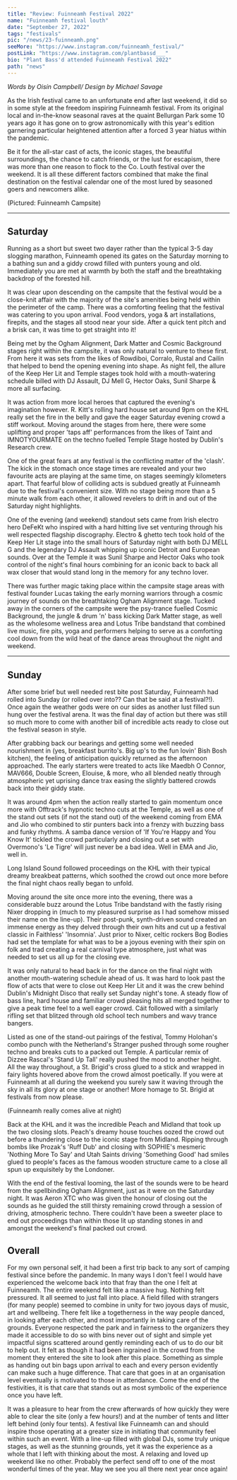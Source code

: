 ---
title: "Review: Fuinneamh Festival 2022"
name: "Fuinneamh festival louth"
date: "September 27, 2022"
tags: "festivals"
pic: "/news/23-fuinneamh.png"
seeMore: "https://www.instagram.com/fuinneamh_festival/"
postLink: "https://www.instagram.com/plantbassd___"
bio: "Plant Bass'd attended Fuinneamh Festival 2022"
path: "news"
---

<p className="smallText">
  <i>Words by Oisín Campbell/ Design by Michael Savage</i>
</p>

As the Irish festival came to an unfortunate end after last weekend, it did so in some style at the freedom inspiring Fuinneamh festival. From its original local and in-the-know seasonal raves at the quaint Bellurgan Park some 10 years ago it has gone on to grow astronomically with this year's edition garnering particular heightened attention after a forced 3 year hiatus within the pandemic.

Be it for the all-star cast of acts, the iconic stages, the beautiful surroundings, the chance to catch friends, or the lust for escapism, there was more than one reason to flock to the Co. Louth festival over the weekend. It is all these different factors combined that make the final destination on the festival calendar one of the most lured by seasoned goers and newcomers alike.

<Picture src="/news/23-tent.jpg" alt="Tents" size={1200} />
<div className="text-center">(Pictured: Fuinneamh Campsite)</div>

---

## Saturday

Running as a short but sweet two dayer rather than the typical 3-5 day slogging marathon, Fuinneamh opened its gates on the Saturday morning to a bathing sun and a giddy crowd filled with punters young and old. Immediately you are met at warmth by both the staff and the breathtaking backdrop of the forested hill.

It was clear upon descending on the campsite that the festival would be a close-knit affair with the majority of the site's amenities being held within the perimeter of the camp. There was a comforting feeling that the festival was catering to you upon arrival. Food vendors, yoga & art installations, firepits, and the stages all stood near your side. After a quick tent pitch and a brisk can, it was time to get straight into it!

<Picture src="/news/23-ufo.jpg" alt="UFO Art Installation" size={1200} />

Being met by the Ogham Alignment, Dark Matter and Cosmic Background stages right within the campsite, it was only natural to venture to these first. From here it was sets from the likes of Rowdiboi, Corralo, Rustal and Cailín that helped to bend the opening evening into shape. As night fell, the allure of the Keep Her Lit and Temple stages took hold with a mouth-watering schedule billed with DJ Assault, DJ Mell G, Hector Oaks, Sunil Sharpe & more all surfacing.

It was action from more local heroes that captured the evening's imagination however. R. Kitt's rolling hard house set around 9pm on the KHL really set the fire in the belly and gave the eager Saturday evening crowd a stiff workout. Moving around the stages from here, there were some uplifting and proper 'taps aff' performances from the likes of Taint and IMNOTYOURMATE on the techno fuelled Temple Stage hosted by Dublin's Research crew.

<Picture src="/news/23-paint.jpg" alt="Body paintings Art Installation" size={1200} />

One of the great fears at any festival is the conflicting matter of the 'clash'. The kick in the stomach once stage times are revealed and your two favourite acts are playing at the same time, on stages seemingly kilometers apart. That fearful blow of colliding acts is subdued greatly at Fuinneamh due to the festival's convenient size. With no stage being more than a 5 minute walk from each other, it allowed revelers to drift in and out of the Saturday night highlights.

One of the evening (and weekend) standout sets came from Irish electro hero DeFeKt who inspired with a hard hitting live set venturing through his well respected flagship discography. Electro & ghetto tech took hold of the Keep Her Lit stage into the small hours of Saturday night with both DJ MELL G and the legendary DJ Assault whipping up iconic Detroit and European sounds. Over at the Temple it was Sunil Sharpe and Hector Oaks who took control of the night's final hours combining for an iconic back to back all wax closer that would stand long in the memory for any techno lover.

<Picture src="/news/23-stage.jpg" alt="Stage at night" size={1200} />

There was further magic taking place within the campsite stage areas with festival founder Lucas taking the early morning warriors through a cosmic journey of sounds on the breathtaking Ogham Alignment stage. Tucked away in the corners of the campsite were the psy-trance fuelled Cosmic Background, the jungle & drum 'n' bass kicking Dark Matter stage, as well as the wholesome wellness area and Lotus Tribe bandstand that combined live music, fire pits, yoga and performers helping to serve as a comforting cool down from the wild heat of the dance areas throughout the night and weekend.

---

## Sunday

After some brief but well needed rest bite post Saturday, Fuinneamh had rolled into Sunday (or rolled over into?? Can that be said at a festival?!). Once again the weather gods were on our sides as another lust filled sun hung over the festival arena. It was the final day of action but there was still so much more to come with another bill of incredible acts ready to close out the festival season in style.

After grabbing back our bearings and getting some well needed nourishment in (yes, breakfast burrito's. Big up's to the fun lovin' Bish Bosh kitchen), the feeling of anticipation quickly returned as the afternoon approached. The early starters were treated to acts like Maedbh O Connor, MAV666, Double Screen, Elouise, & more, who all blended neatly through atmospheric yet uprising dance trax easing the slightly battered crowds back into their giddy state.

It was around 4pm when the action really started to gain momentum once more with Offtrack's hypnotic techno cuts at the Temple, as well as one of the stand out sets (if not the stand out) of the weekend coming from EMA and Jio who combined to stir punters back into a frenzy with buzzing bass and funky rhythms. A samba dance version of 'If You're Happy and You Know It' tickled the crowd particularly and closing out a set with Overmono's 'Le Tigre' will just never be a bad idea. Well in EMA and Jio, well in.

<Picture src="/news/23-tree.jpg" alt="Campsite at night" size={1200} />

Long Island Sound followed proceedings on the KHL with their typical dreamy breakbeat patterns, which soothed the crowd out once more before the final night chaos really began to unfold.

Moving around the site once more into the evening, there was a considerable buzz around the Lotus Tribe bandstand with the fastly rising Nixer dropping in (much to my pleasured surprise as I had somehow missed their name on the line-up). Their post-punk, synth-driven sound created an immense energy as they delved through their own hits and cut up a festival classic in Faithless' 'Insomnia'. Just prior to Nixer, celtic rockers Bog Bodies had set the template for what was to be a joyous evening with their spin on folk and trad creating a real carnival type atmosphere, just what was needed to set us all up for the closing eve.

It was only natural to head back in for the dance on the final night with another mouth-watering schedule ahead of us. It was hard to look past the flow of acts that were to close out Keep Her Lit and it was the crew behind Dublin's Midnight Disco that really set Sunday night's tone. A steady flow of bass line, hard house and familiar crowd pleasing hits all merged together to give a peak time feel to a well eager crowd. Cáit followed with a similarly rifling set that blitzed through old school tech numbers and wavy trance bangers.

Listed as one of the stand-out pairings of the festival, Tommy Holohan's combo punch with the Netherland's Stranger pushed through some rougher techno and breaks cuts to a packed out Temple. A particular remix of Dizzee Rascal's 'Stand Up Tall' really pushed the mood to another height. All the way throughout, a St. Brigid's cross glued to a stick and wrapped in fairy lights hovered above from the crowd almost poetically. If you were at Fuinneamh at all during the weekend you surely saw it waving through the sky in all its glory at one stage or another! More homage to St. Brigid at festivals from now please.

<Picture src="/news/23-bike.jpg" alt="painting of bike" size={1200} />
<div className="text-center">(Fuinneamh really comes alive at night)</div>

Back at the KHL and it was the incredible Peach and Midland that took up the two closing slots. Peach's dreamy house touches oozed the crowd out before a thundering close to the iconic stage from Midland. Ripping through bombs like Prozak's 'Ruff Dub' and closing with SOPHIE's mesmeric 'Nothing More To Say' and Utah Saints driving 'Something Good' had smiles glued to people's faces as the famous wooden structure came to a close all spun up exquisitely by the Londoner.

With the end of the festival looming, the last of the sounds were to be heard from the spellbinding Ogham Alignment, just as it were on the Saturday night. It was Aeron XTC who was given the honour of closing out the sounds as he guided the still thirsty remaining crowd through a session of driving, atmospheric techno. There couldn't have been a sweeter place to end out proceedings than within those lit up standing stones in and amongst the weekend's final packed out crowd.

## Overall

For my own personal self, it had been a first trip back to any sort of camping festival since before the pandemic. In many ways I don't feel I would have experienced the welcome back into that fray than the one I felt at Fuinneamh. The entire weekend felt like a massive hug. Nothing felt pressured. It all seemed to just fall into place. A field filled with strangers (for many people) seemed to combine in unity for two joyous days of music, art and wellbeing.
There felt like a togetherness in the way people danced, in looking after each other, and most importantly in taking care of the grounds. Everyone respected the park and in fairness to the organizers they made it accessible to do so with bins never out of sight and simple yet impactful signs scattered around gently reminding each of us to do our bit to help out.
It felt as though it had been ingrained in the crowd from the moment they entered the site to look after this place. Something as simple as handing out bin bags upon arrival to each and every person evidently can make such a huge difference. That care that goes in at an organisation level eventually is motivated to those in attendance. Come the end of the festivities, it is that care that stands out as most symbolic of the experience once you have left.

It was a pleasure to hear from the crew afterwards of how quickly they were able to clear the site (only a few hours!) and at the number of tents and litter left behind (only four tents). A festival like Fuinneamh can and should inspire those operating at a greater size in initiating that community feel within such an event. With a line-up filled with global DJs, some truly unique stages, as well as the stunning grounds, yet it was the experience as a whole that I left with thinking about the most. A relaxing and loved up weekend like no other. Probably the perfect send off to one of the most wonderful times of the year. May we see you all there next year once again!
